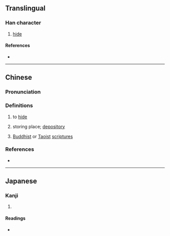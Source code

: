 {{character info/new}}
==Translingual==

===Han character===
{{Han char|rn=31|rad=囗|as=04|sn=7|four=60211|canj=WYHN|ids=⿴囗亢}}

# [[hide]]

====References====
* {{Han ref|kx=0217.080|dkj=04705|dj=0444.110|hdz=10715.150|uh=56E5|ud=22245|bh=CAA9|bd=51881}}

----

==Chinese==
{{zh-forms}}

===Pronunciation===
{{zh-pron
|m=kàng
|c=kong3
|h=pfs=khong
|mn=khǹg
|cat=v
}}

===Definitions===
{{zh-hanzi}}

# to [[hide]]
# {{lb|zh|Wu}} storing place; [[depository]]
# {{lb|zh|Wu}} [[Buddhist]] or [[Taoist]] [[scriptures]]

===References===
* {{R:twedu|C01568}}

----

==Japanese==

===Kanji===
{{ja-kanji|grade=|rs=囗04}}

# {{defn|lang=ja|sort=囗04}}

====Readings====
* {{ja-readings|on=[[こう]] (kō)|kun=[[くら]] (kura)}}